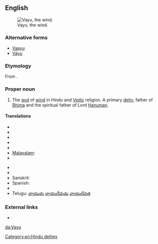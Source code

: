 ==English==
[[Image:Vayu.jpg|thumb|Vayu, the wind.]]

===Alternative forms===
* [[Vaayu]] 
* [[Vāyu]]

===Etymology===
From {{etyl|sa}} {{term|sc=Deva|वायु|tr=Vāyú|lang=sa}}.

===Proper noun===
{{en-proper noun}}

# {{Hinduism}} The [[god]] of [[wind]] in Hindu and [[Vedic]] religion. A primary [[deity]], father of [[Bhima]] and the spiritual father of Lord [[Hanuman]].

====Translations====
{{trans-top|Vayu}}
* {{trreq|as}}
* {{trreq|bn}}
* {{trreq|gu}}
* {{trreq|hi}}
* {{trreq|kn}}
* [[Malayalam]]: {{t+|ml|വായു|sc=Mlym}}
* {{trreq|mr}}
{{trans-mid}}
* {{trreq|or}}
* {{trreq|pa}}
* Sanskrit: {{t-|sa|वायु|tr=Vāyú}}
* Spanish: {{t-|es|Vāyu}}
* {{trreq|ta}}
* Telugu: [[వాయువు]] [[వాయుదేవుడు]] [[వాయుదేవత]]
{{trans-bottom}}

===External links===
* {{pedialite}}

[[Category:en:Hindu deities]]

[[da:Vayu]]